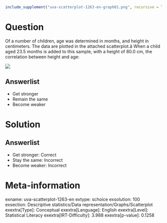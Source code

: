 ```r
include_supplement("uva-scatterplot-1263-en-graph01.png", recursive = TRUE)
```

Question
========

Of a number of children, age was determined in months, and height in centimeters. The data are plotted in the attached scatterplot.â When a child aged 23.5 months is added to this sample, with a height of 80.0 cm, the correlation between height and age:

![](uva-scatterplot-1263-en-graph01.png)

Answerlist
----------

* Get stronger
* Remain the same
* Become weaker

Solution
========

Answerlist
----------

* Get stronger: Correct
* Stay the same: Incorrect
* Become weaker: Incorrect

Meta-information
================
exname: uva-scatterplot-1263-en
extype: schoice
exsolution: 100
exsection: Descriptive statistics/Data representation/Graphs/Scatterplot
exextra[Type]: Conceptual
exextra[Language]: English
exextra[Level]: Statistical Literacy
exextra[IRT-Difficulty]: 3.988
exextra[p-value]: 0.1258
